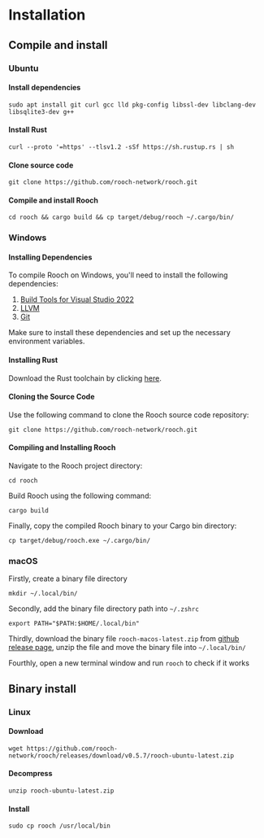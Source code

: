 # Installation

## Compile and install

### Ubuntu

#### Install dependencies

```shell
sudo apt install git curl gcc lld pkg-config libssl-dev libclang-dev libsqlite3-dev g++
```

#### Install Rust

```shell
curl --proto '=https' --tlsv1.2 -sSf https://sh.rustup.rs | sh
```

#### Clone source code

```shell
git clone https://github.com/rooch-network/rooch.git
```

#### Compile and install Rooch

```shell
cd rooch && cargo build && cp target/debug/rooch ~/.cargo/bin/
```

### Windows

#### Installing Dependencies

To compile Rooch on Windows, you'll need to install the following dependencies:

1. [Build Tools for Visual Studio 2022](https://visualstudio.microsoft.com/downloads/)
2. [LLVM](https://github.com/llvm/llvm-project/releases/tag/llvmorg-17.0.1)
3. [Git](https://git-scm.com/downloads)

Make sure to install these dependencies and set up the necessary environment variables.

#### Installing Rust

Download the Rust toolchain by clicking [here](https://static.rust-lang.org/rustup/dist/x86_64-pc-windows-msvc/rustup-init.exe).

#### Cloning the Source Code

Use the following command to clone the Rooch source code repository:

```shell
git clone https://github.com/rooch-network/rooch.git
```

#### Compiling and Installing Rooch

Navigate to the Rooch project directory:

```shell
cd rooch
```

Build Rooch using the following command:

```shell
cargo build
```

Finally, copy the compiled Rooch binary to your Cargo bin directory:

```shell
cp target/debug/rooch.exe ~/.cargo/bin/
```

### macOS

Firstly, create a binary file directory

```shell
mkdir ~/.local/bin/ 
```

Secondly, add the binary file directory path into `~/.zshrc`

```shell
export PATH="$PATH:$HOME/.local/bin"
```

Thirdly, download the binary file `rooch-macos-latest.zip` from [github release page](https://github.com/rooch-network/rooch/releases), unzip the file and move the binary file into `~/.local/bin/`

Fourthly, open a new terminal window and run `rooch` to check if it works

## Binary install

### Linux

#### Download

```shell
wget https://github.com/rooch-network/rooch/releases/download/v0.5.7/rooch-ubuntu-latest.zip
```

#### Decompress

```shell
unzip rooch-ubuntu-latest.zip
```

#### Install

```shell
sudo cp rooch /usr/local/bin
```
